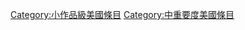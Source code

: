 {{Articles by Quality and Importance|project=美國}}
[[Category:小作品級美國條目|Category:小作品級美國條目]]
[[Category:中重要度美國條目|Category:中重要度美國條目]]